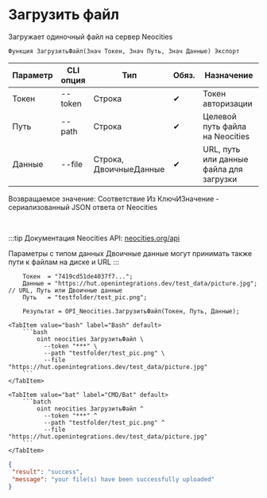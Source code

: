 ﻿---
sidebar_position: 1
description: Загрузить файл и другие функции для работы с Neocities в Открытом пакете интеграций - бесплатной open-source библиотеке интеграций для 1С:Предприятие 8, OneScript и CLI
keywords: [1C, 1С, 1С:Предприятие, 1С:Предприятие 8.3, API, Интеграция, Сервисы, Обмен, OneScript, CLI, Neocities]
---


# Загрузить файл
 Загружает одиночный файл на сервер Neocities



`Функция ЗагрузитьФайл(Знач Токен, Знач Путь, Знач Данные) Экспорт`

  | Параметр | CLI опция | Тип | Обяз. | Назначение |
  |-|-|-|-|-|
  | Токен | --token | Строка | &#x2714; | Токен авторизации |
  | Путь | --path | Строка | &#x2714; | Целевой путь файла на Neocities |
  | Данные | --file | Строка, ДвоичныеДанные | &#x2714; | URL, путь или данные файла для загрузки |

  
  Возвращаемое значение:   Соответствие Из КлючИЗначение - сериализованный JSON ответа от Neocities

<br/>

:::tip
Документация Neocities API: [neocities.org/api](https://neocities.org/api)

Параметры с типом данных Двоичные данные могут принимать также пути к файлам на диске и URL
:::
<br/>



```bsl title="Пример использования для 1С:Предприятие/OneScript"
    Токен  = "7419cd51de4037f7...";
    Данные = "https://hut.openintegrations.dev/test_data/picture.jpg"; // URL, Путь или Двоичные данные
    Путь   = "testfolder/test_pic.png";

    Результат = OPI_Neocities.ЗагрузитьФайл(Токен, Путь, Данные);
```
    

 <Tabs>
  
    <TabItem value="bash" label="Bash" default>
        ```bash
            oint neocities ЗагрузитьФайл \
              --token "***" \
              --path "testfolder/test_pic.png" \
              --file "https://hut.openintegrations.dev/test_data/picture.jpg"
        ```
    </TabItem>
  
    <TabItem value="bat" label="CMD/Bat" default>
        ```batch
            oint neocities ЗагрузитьФайл ^
              --token "***" ^
              --path "testfolder/test_pic.png" ^
              --file "https://hut.openintegrations.dev/test_data/picture.jpg"
        ```
    </TabItem>
</Tabs>


```json title="Результат"
{
 "result": "success",
 "message": "your file(s) have been successfully uploaded"
}
```
